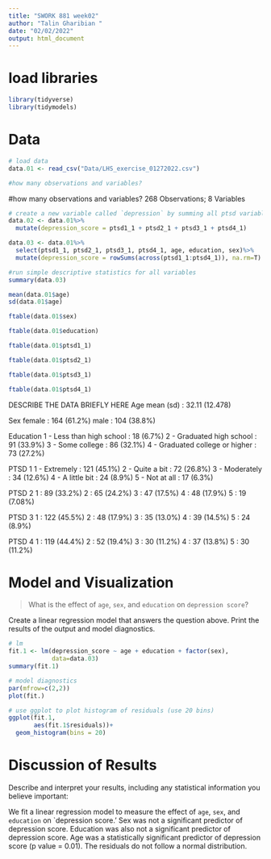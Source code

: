```yaml
---
title: "SWORK 881 week02"
author: "Talin Gharibian "
date: "02/02/2022"
output: html_document
---
```



# load libraries
```r
library(tidyverse)
library(tidymodels)
```


# Data
```r
# load data
data.01 <- read_csv("Data/LHS_exercise_01272022.csv")

#how many observations and variables? 
```
#how many observations and variables? 
268 Observations; 8 Variables


```r
# create a new variable called `depression` by summing all ptsd variables. Use tidy approach
data.02 <- data.01%>%
  mutate(depression_score = ptsd1_1 + ptsd2_1 + ptsd3_1 + ptsd4_1)

```

```r
data.03 <- data.01%>%
  select(ptsd1_1, ptsd2_1, ptsd3_1, ptsd4_1, age, education, sex)%>%
  mutate(depression_score = rowSums(across(ptsd1_1:ptsd4_1)), na.rm=T)
```


```r
#run simple descriptive statistics for all variables
summary(data.03)
```

```r
mean(data.01$age)
sd(data.01$age)

ftable(data.01$sex)

ftable(data.01$education)

ftable(data.01$ptsd1_1)

ftable(data.01$ptsd2_1)

ftable(data.01$ptsd3_1)

ftable(data.01$ptsd4_1)
```


DESCRIBE THE DATA BRIEFLY HERE
Age mean (sd) : 32.11 (12.478)

Sex 
female : 164 (61.2%)
male : 104 (38.8%)
    
Education
1 - Less than high school : 18 (6.7%)
2 - Graduated high school : 91 (33.9%)
3 - Some college : 86 (32.1%)
4 - Graduated college or higher : 73 (27.2%)

PTSD 1
1 - Extremely : 121 (45.1%)
2 - Quite a bit : 72 (26.8%)
3 - Moderately : 34 (12.6%)
4 - A little bit : 24 (8.9%)
5 - Not at all : 17 (6.3%)

PTSD 2
1 : 89 (33.2%)
2 : 65 (24.2%)
3 : 47 (17.5%)
4 : 48 (17.9%)
5 : 19 (7.08%)

PTSD 3
1 : 122 (45.5%)
2 : 48 (17.9%)
3 : 35 (13.0%)
4 : 39 (14.5%)
5 : 24 (8.9%)

PTSD 4
1 : 119 (44.4%)
2 : 52 (19.4%)
3 : 30 (11.2%)
4 : 37 (13.8%)
5 : 30 (11.2%)


# Model and Visualization
> What is the effect of `age`, `sex`, and `education` on `depression score`? 

Create a linear regression model that answers the question above. Print the results of the output and model diagnostics.

```r
# lm
fit.1 <- lm(depression_score ~ age + education + factor(sex),
            data=data.03)
summary(fit.1)

```


```r
# model diagnostics
par(mfrow=c(2,2))
plot(fit.)

```


```r
# use ggplot to plot histogram of residuals (use 20 bins)
ggplot(fit.1,
       aes(fit.1$residuals))+
  geom_histogram(bins = 20)

```

# Discussion of Results

Describe and interpret your results, including any statistical information you believe important: 

We fit a linear regression model to measure the effect of `age`, `sex`, and `education` on `depression score.' Sex was not a significant predictor of depression score. Education was also not a significant predictor of depression score. Age was a statistically significant predictor of depression score (p value = 0.01). The residuals do not follow a normal distribution.

